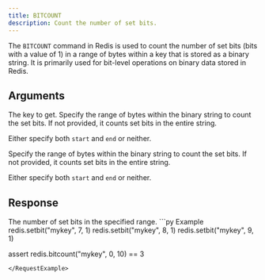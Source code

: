 ```yaml
---
title: BITCOUNT
description: Count the number of set bits.
---
```


The `BITCOUNT` command in Redis is used to count the number of set bits (bits with a value of 1) in a range of bytes within a key that is stored as a binary string. It is primarily used for bit-level operations on binary data stored in Redis.

## Arguments

<ParamField body="key" type="string" required>
  The key to get.
</ParamField>

<ParamField body="start" type="integer">
  Specify the range of bytes within the binary string to count the set bits. If not provided, it counts set bits in the entire string.

  Either specify both `start` and `end` or neither.
</ParamField>

<ParamField body="end" type="integer">
Specify the range of bytes within the binary string to count the set bits. If not provided, it counts set bits in the entire string.

 Either specify both `start` and `end` or neither.
</ParamField>
## Response

<ResponseField type="integer" required>
  The number of set bits in the specified range.
</ResponseField>

<RequestExample>
```py Example
redis.setbit("mykey", 7, 1)
redis.setbit("mykey", 8, 1)
redis.setbit("mykey", 9, 1)

assert redis.bitcount("mykey", 0, 10) == 3
```
</RequestExample>
